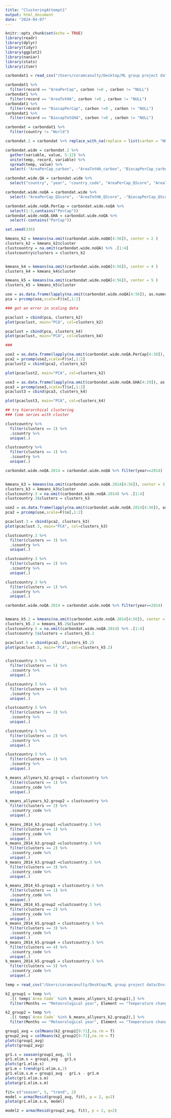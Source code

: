 ```yaml
---
title: "ClusteringAttempt1"
output: html_document
date: "2024-04-07"
---
```


```r
knitr::opts_chunk$set(echo = TRUE)
library(readr)
library(dplyr)
library(tidyr)
library(ggplot2)
library(naniar)
library(stats)
library(itsmr)
```


```r
carbondat1 = read_csv("/Users/coramcanulty/Desktop/ML group project data/NFA 2018 Edition.csv")

carbondat1 %>% 
  filter(record == "AreaPerCap", carbon !=0 , carbon != "NULL")
carbondat1 %>% 
  filter(record == "AreaTotHA", carbon !=0 , carbon != "NULL")
carbondat1 %>% 
  filter(record == "BiocapPerCap", carbon !=0 , carbon != "NULL")
carbondat1 %>% 
  filter(record == "BiocapTotGHA", carbon !=0 , carbon != "NULL")

carbondat = carbondat1 %>%
  filter(country != "World")

```

```r
carbondat.2 = carbondat %>% replace_with_na(replace = list(carbon = "NULL", crop_land = "NULL", grazing_land = "NULL", forest_land = "NULL", fishing_ground = "NULL", built_up_land = "NULL"))

```


```r

carbondat.wide = carbondat.2 %>%
  gather(variable, value, 5:12) %>%
  unite(temp, record, variable) %>%
  spread(temp, value) %>%
  select(-"AreaPerCap_carbon", -"AreaTotHA_carbon", "BiocapPerCap_carbon", -"BiocapTotGHA_carbon")

carbondat.wide.QA = carbondat.wide %>%
  select("country", "year", "country_code", "AreaPerCap_QScore", "AreaTotHA_QScore", "BiocapPerCap_QScore", "BiocapTotGHA_QScore", "EFConsPerCap_QScore", "EFConsTotGHA_QScore", "EFProdTotGHA_QScore", "EFProdPerCap_QScore")

carbondat.wide.noQA = carbondat.wide %>%
  select(-"AreaPerCap_QScore", -"AreaTotHA_QScore", -"BiocapPerCap_QScore", -"BiocapTotGHA_QScore", -"EFConsPerCap_QScore", -"EFConsTotGHA_QScore", -"EFProdTotGHA_QScore", -"EFProdPerCap_QScore")
```

```r
carbondat.wide.noQA.PerCap = carbondat.wide.noQA %>% 
  select(1:3,contains("PerCap"))
carbondat.wide.noQA.GHA = carbondat.wide.noQA %>% 
  select(-contains("PerCap"))
```

```r
set.seed(336)

kmeans_k2 = kmeans(na.omit(carbondat.wide.noQA[4:56]), center = 2 )
clusters_k2 = kmeans_k2$cluster
clustcountry = na.omit(carbondat.wide.noQA) %>% .[1:4]
clustcountry$clusters = clusters_k2


kmeans_k4 = kmeans(na.omit(carbondat.wide.noQA[4:56]), center = 4 )
clusters_k4 = kmeans_k4$cluster

kmeans_k5 = kmeans(na.omit(carbondat.wide.noQA[4:56]), center = 5 )
clusters_k5 = kmeans_k5$cluster

use = as.data.frame(lapply(na.omit(carbondat.wide.noQA[4:56]), as.numeric))
pca = prcomp(use,scale=F)$x[,1:2]

### got an error in scaling data

pcaclust = cbind(pca, clusters_k2)
plot(pcaclust, main="PCA", col=clusters_k2)

pcaclust = cbind(pca, clusters_k4)
plot(pcaclust, main="PCA", col=clusters_k4)

###

use2 = as.data.frame(lapply(na.omit(carbondat.wide.noQA.PerCap[4:30]), as.numeric))
pca2 = prcomp(use2,scale=F)$x[,1:2]
pcaclust2 = cbind(pca2, clusters_k2)

plot(pcaclust2, main="PCA", col=clusters_k2)

use3 = as.data.frame(lapply(na.omit(carbondat.wide.noQA.GHA[4:29]), as.numeric))
pca3 = prcomp(use3,scale=T)$x[,1:2]
pcaclust3 = cbind(pca3, clusters_k4)

plot(pcaclust3, main="PCA", col=clusters_k4)

## try hierarchical clustering
### time series with cluster

```

```r
clustcountry %>%
  filter(clusters == 2) %>%
  .$country %>%
  unique(.)

clustcountry %>%
  filter(clusters == 1) %>%
  .$country %>%
  unique(.)
```

```r

carbondat.wide.noQA.2014 = carbondat.wide.noQA %>% filter(year==2014)


kmeans_k3 = kmeans(na.omit(carbondat.wide.noQA.2014[4:56]), center = 3 )
clusters_k3 = kmeans_k3$cluster
clustcountry.3 = na.omit(carbondat.wide.noQA.2014) %>% .[1:4]
clustcountry.3$clusters = clusters_k3

use2 = as.data.frame(lapply(na.omit(carbondat.wide.noQA.2014[4:56]), as.numeric))
pca2 = prcomp(use,scale=F)$x[,1:2]

pcaclust.3 = cbind(pca2, clusters_k3)
plot(pcaclust.3, main="PCA", col=clusters_k3)

clustcountry.3 %>%
  filter(clusters == 3) %>%
  .$country %>%
  unique(.)

clustcountry.3 %>%
  filter(clusters == 2) %>%
  .$country %>%
  unique(.)

clustcountry.3 %>%
  filter(clusters == 1) %>%
  .$country %>%
  unique(.)

```

```r

carbondat.wide.noQA.2014 = carbondat.wide.noQA %>% filter(year==2014)


kmeans_k5.2 = kmeans(na.omit(carbondat.wide.noQA.2014[4:56]), center = 5 )
clusters_k5.2 = kmeans_k5.2$cluster
clustcountry.5 = na.omit(carbondat.wide.noQA.2014) %>% .[1:4]
clustcountry.5$clusters = clusters_k5.2

pcaclust.5 = cbind(pca2, clusters_k5.2)
plot(pcaclust.5, main="PCA", col=clusters_k5.2)


clustcountry.5 %>%
  filter(clusters == 5) %>%
  .$country %>%
  unique(.)

clustcountry.5 %>%
  filter(clusters == 4) %>%
  .$country %>%
  unique(.)

clustcountry.5 %>%
  filter(clusters == 3) %>%
  .$country %>%
  unique(.)

clustcountry.5 %>%
  filter(clusters == 2) %>%
  .$country %>%
  unique(.)

clustcountry.5 %>%
  filter(clusters == 1) %>%
  .$country %>%
  unique(.)

```

```r

k_means_allyears_k2.group1 = clustcountry %>%
  filter(clusters == 1) %>%
  .$country_code %>%
  unique(.)

k_means_allyears_k2.group2 = clustcountry %>%
  filter(clusters == 2) %>%
  .$country_code %>%
  unique(.)

k_means_2014_k3.group1 =clustcountry.3 %>%
  filter(clusters == 1) %>%
  .$country_code %>%
  unique(.)
k_means_2014_k3.group2 =clustcountry.3 %>%
  filter(clusters == 2) %>%
  .$country_code %>%
  unique(.)
k_means_2014_k3.group3 =clustcountry.3 %>%
  filter(clusters == 3) %>%
  .$country_code %>%
  unique(.)

k_means_2014_k5.group1 = clustcountry.5 %>%
  filter(clusters == 1) %>%
  .$country_code %>%
  unique(.)
k_means_2014_k5.group2 =clustcountry.5 %>%
  filter(clusters == 2) %>%
  .$country_code %>%
  unique(.)
k_means_2014_k5.group3 = clustcountry.5 %>%
  filter(clusters == 3) %>%
  .$country_code %>%
  unique(.)
k_means_2014_k5.group4 = clustcountry.5 %>%
  filter(clusters == 4) %>%
  .$country_code %>%
  unique(.)
k_means_2014_k5.group5 = clustcountry.5 %>%
  filter(clusters == 5) %>%
  .$country_code %>%
  unique(.)

```

```r
temp = read_csv("/Users/coramcanulty/Desktop/ML group project data/Environment_Temperature_change_E_All_Data/Environment_Temperature_change_E_All_Data_NOFLAG.csv")
```

```r
k2_group1 = temp %>% 
  .[( temp$`Area Code` %in% k_means_allyears_k2.group1),] %>% 
  filter(Months == "Meteorological year", Element == "Temperature change")

k2_group2 = temp %>% 
  .[( temp$`Area Code` %in% k_means_allyears_k2.group2),] %>% 
  filter(Months == "Meteorological year", Element == "Temperature change")

group1_avg = colMeans(k2_group1[9:71],na.rm = T)
group2_avg = colMeans(k2_group2[9:71],na.rm = T)
plotc(group1_avg)
plotc(group2_avg)

gr1.s = season(group1_avg, 5)
gr1.elim.s = group1_avg - gr1.s
plotc(gr1.elim.s)
gr1.m = trend(gr1.elim.s,2)
gr1.elim.s.m = group1_avg - gr1.s - gr1.m
plotc(gr1.elim.s.m)
plota(gr1.elim.s.m)

fit= c("season", 5, "trend", 2)
model = arma(Resid(group1_avg, fit), p = 2, q=2)
plota(gr1.elim.s.m, model)

model2 = arma(Resid(group2_avg, fit), p = 2, q=2)
```

```r



```



